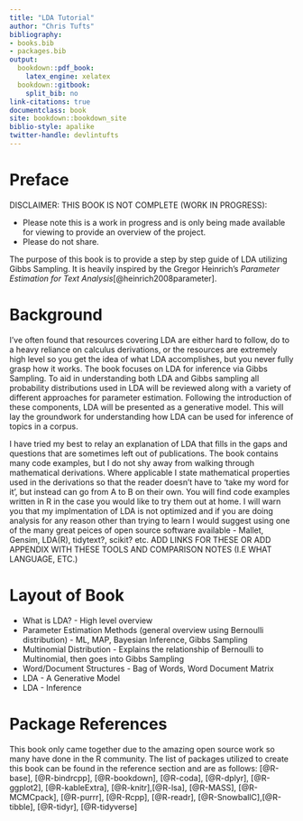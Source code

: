 ```yaml
---
title: "LDA Tutorial"
author: "Chris Tufts"
bibliography:
- books.bib
- packages.bib
output:
  bookdown::pdf_book:
    latex_engine: xelatex
  bookdown::gitbook: 
    split_bib: no
link-citations: true
documentclass: book
site: bookdown::bookdown_site
biblio-style: apalike
twitter-handle: devlintufts
---
```


# Preface {-}

DISCLAIMER: THIS BOOK IS NOT COMPLETE (WORK IN PROGRESS):

* Please note this is a work in progress and is only being made available for viewing to provide an overview of the project.
* Please do not share.

The purpose of this book is to provide a step by step guide of LDA utilizing Gibbs Sampling.  It is
heavily inspired by the Gregor Heinrich's _Parameter Estimation for Text Analysis_[@heinrich2008parameter]. 

# Background {-}
I've often found that resources covering LDA are either hard to follow, do to a heavy reliance on calculus derivations, or the resources are extremely high level so you get the idea of what LDA accomplishes, but you never fully grasp how it works. The book focuses on LDA for inference via Gibbs Sampling. To aid in understanding both LDA and Gibbs sampling all probability distributions used in LDA will be reviewed along with a variety of different approaches for parameter estimation. Following the introduction of these components, LDA will be presented as a generative model.  This will lay the groundwork for understanding how LDA can be used for inference of topics in a corpus.  

I have tried my best to relay an explanation of LDA that fills in the gaps and questions that are sometimes left out of publications. The book contains many code examples, but I do not shy away from walking through mathematical derivations. Where applicable I state mathematical properties used in the derivations so that the reader doesn't have to 'take my word for it', but instead can go from A to B on their own.  You will find code examples written in R in the case you would like to try them out at home. I will warn you that my implmentation of LDA is not optimized and if you are doing analysis for any reason other than trying to learn I would suggest using one of the many great peices of open source software available - Mallet, Gensim, LDA(R), tidytext?, scikit? etc. ADD LINKS FOR THESE OR ADD APPENDIX WITH THESE TOOLS AND COMPARISON NOTES (I.E WHAT LANGUAGE, ETC.)

# Layout of Book {-}

* What is LDA? - High level overview
* Parameter Estimation Methods (general overview using Bernoulli distribution) - ML, MAP, Bayesian Inference, Gibbs Sampling
* Multinomial Distribution - Explains the relationship of Bernoulli to Multinomial, then goes into Gibbs Sampling 
* Word/Document Structures - Bag of Words, Word Document Matrix
* LDA - A Generative Model
* LDA - Inference

# Package References
This book only came together due to the amazing open source work so many have done in the R community. The list of packages utilized to create this book can be found in the reference section and are as follows:
[@R-base], [@R-bindrcpp], [@R-bookdown], [@R-coda], [@R-dplyr], [@R-ggplot2], [@R-kableExtra], [@R-knitr],[@R-lsa], [@R-MASS], [@R-MCMCpack], [@R-purrr], [@R-Rcpp], [@R-readr], [@R-SnowballC],[@R-tibble], [@R-tidyr], [@R-tidyverse] 
